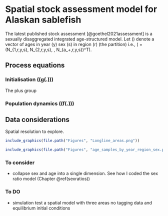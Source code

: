 # Spatial stock assessment model for Alaskan sablefish {#spatialmodeldescription}
The latest published stock assessment [@goethel2021assessment] is a sexually disaggregated integrated age-structured model. Let \(\boldsymbol{N_{r,y,s}}\) denote a vector of ages in year \(y\) sex \(s\) in region \(r\) (the partition) i.e., \(\boldsymbol{N_{r,y,s}} = (N_{1,r,y,s}, N_{2,r,y,s}, \dots, N_{a_+,r,y,s})^T\). 


## Process equations {#spatialmodelequations}


### Initialisation \left(\(g\left(.\right)\)\right) {-}

\begin{align*}
N_{a,r,1,s} = 
\begin{cases}
R_r 0.5, & a = a_1\\
N_{a - 1,r,1,s} \exp\bigg( - (M + F_{hist} * S^{LL}_{a,1})\bigg), & a_0 < a < a_+\\
\exp( \mu_r) \exp-( a - 1) ( M + F_{hist} * S^{LL}_{a - 1,1})(1 - \exp( M + F_{hist}* S^{LL}_{a - 1,1}))^{-1}, &  a = a_+
\end{cases}
\end{align*}
The plus group

### Population dynamics \left(\(f\left(.\right)\)\right) {-}



## Data considerations {#dataconsiderationsequations}
Spatial resolution to explore.

```r
include_graphics(file.path("Figures", "Longline_areas.png"))
```



```r
include_graphics(file.path("Figures", "age_samples_by_year_region_sex.png"))
```

### To consider {-}

- collapse sex and age into a single dimension. See how I coded the sex ratio model (Chapter \@ref(sexratios))

### To DO {-}

- simulation test a spatial model with three areas no tagging data and equilibrium initial conditions

